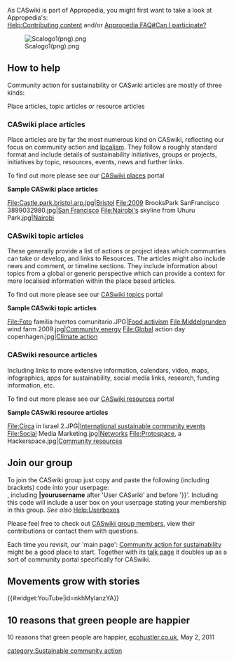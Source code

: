 As CASwiki is part of Appropedia, you might first want to take a look at Appropedia's: <br>
[[Help:Contributing content]] and/or [[Appropedia:FAQ#Can I participate?]]

[[File:Scalogo1(png).png|right]]

== How to help ==
{{Helpout}}

Community action for sustainability or CASwiki articles are mostly of three kinds:

Place articles, topic articles or resource articles

=== CASwiki place articles ===

Place articles are by far the most numerous kind on CASwiki, reflecting our focus on community action and [[localism]]. They follow a roughly standard format and include details of sustainability initiatives, groups or projects, initiatives by topic, resources, events, news and further links. 

To find out more please see our [[CASwiki places]] portal

'''Sample CASwiki place articles'''

<gallery heights="100">
File:Castle.park.bristol.arp.jpg|[[Bristol]]
File:2009 BrooksPark SanFrancisco 3899032980.jpg|[[San Francisco]]
File:Nairobi's skyline from Uhuru Park.jpg|[[Nairobi]]
</gallery>

=== CASwiki topic articles ===
 
These generally provide a list of actions or project ideas which communties can take or develop, and links to Resources. The articles might also include news and comment, or timeline sections. They include information about topics from a global or generic perspective which can provide a context for more localised information within the place based articles. 

To find out more please see our [[CASwiki topics]] portal

'''Sample CASwiki topic articles'''

<gallery heights="100">
File:Foto familia huertos comunitario.JPG|[[Food activism]]
File:Middelgrunden wind farm 2009.jpg|[[Community energy]]
File:Global action day copenhagen.jpg|[[Climate action]]
</gallery>

=== CASwiki resource articles ===

Including links to more extensive information, calendars, video, maps, infographics, apps for sustainability, social media links, research, funding information, etc.

To find out more please see our [[CASwiki resources]] portal

'''Sample CASwiki resource articles'''

<gallery heights="100">
File:Circa in Israel 2.JPG|[[International sustainable community events]]
File:Social Media Marketing.jpg|[[Networks]]
File:Protospace, a Hackerspace.jpg|[[Community resources]]
</gallery>

== Join our group ==

To join the CASwiki group just copy and paste the following (including brackets) code into your userpage:<br>
{{tl|User CASwiki}}, including '''|yourusername''' after 'User CASwiki' and before '}}'. Including this code will include a user box on your userpage stating your membership in this group. ''See also'' [[Help:Userboxes]]

Please feel free to check out [[:Category:CASwiki group members|CASwiki group members]], view their contributions or contact them with questions.

Each time you revisit, our 'main page': [[Community action for sustainability]] might be a good place to start. Together with its [[Talk:Community action for sustainability|talk page]] it doubles up as a sort of community portal specifically for CASwiki.

== Movements grow with stories ==

{{#widget:YouTube|id=nkhMylanzYA}}

== 10 reasons that green people are happier ==

10 reasons that green people are happier, [http://www.ecohustler.co.uk/2011/05/02/10-reasons/ ecohustler.co.uk], May 2, 2011


{{scaendmenu}}

[[category:Sustainable community action]]